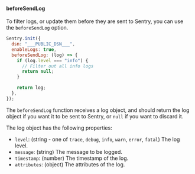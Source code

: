 #### beforeSendLog

To filter logs, or update them before they are sent to Sentry, you can use the `beforeSendLog` option.

```js
Sentry.init({
  dsn: "___PUBLIC_DSN___",
  enableLogs: true,
  beforeSendLog: (log) => {
    if (log.level === "info") {
      // Filter out all info logs
      return null;
    }

    return log;
  },
});
```

The `beforeSendLog` function receives a log object, and should return the log object if you want it to be sent to Sentry, or `null` if you want to discard it.

The log object has the following properties:

- `level`: (string - one of `trace`, `debug`, `info`, `warn`, `error`, `fatal`) The log level.
- `message`: (string) The message to be logged.
- `timestamp`: (number) The timestamp of the log.
- `attributes`: (object) The attributes of the log.
